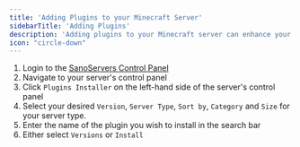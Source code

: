 ```yaml
---
title: 'Adding Plugins to your Minecraft Server'
sidebarTitle: 'Adding Plugins'
description: 'Adding plugins to your Minecraft server can enhance your gameplay experience. In this guide, we will show you how to add plugins to your Minecraft server.'
icon: "circle-down"
---
```


1. Login to the [SanoServers Control Panel](https://panel.sanoservers.com/)
2. Navigate to your server's control panel
3. Click ``Plugins Installer`` on the left-hand side of the server's control panel
4. Select your desired ``Version``, ``Server Type``, ``Sort by``, ``Category`` and ``Size`` for your server type.
5. Enter the name of the plugin you wish to install in the search bar
6. Either select ``Versions`` or ``Install``